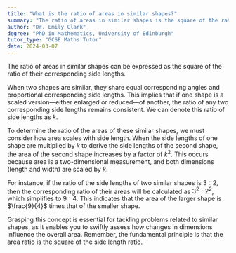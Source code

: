 ```yaml
---
title: "What is the ratio of areas in similar shapes?"
summary: "The ratio of areas in similar shapes is the square of the ratio of their corresponding side lengths."
author: "Dr. Emily Clark"
degree: "PhD in Mathematics, University of Edinburgh"
tutor_type: "GCSE Maths Tutor"
date: 2024-03-07
---
```


The ratio of areas in similar shapes can be expressed as the square of the ratio of their corresponding side lengths.

When two shapes are similar, they share equal corresponding angles and proportional corresponding side lengths. This implies that if one shape is a scaled version—either enlarged or reduced—of another, the ratio of any two corresponding side lengths remains consistent. We can denote this ratio of side lengths as $k$.

To determine the ratio of the areas of these similar shapes, we must consider how area scales with side length. When the side lengths of one shape are multiplied by $k$ to derive the side lengths of the second shape, the area of the second shape increases by a factor of $k^2$. This occurs because area is a two-dimensional measurement, and both dimensions (length and width) are scaled by $k$.

For instance, if the ratio of the side lengths of two similar shapes is $3:2$, then the corresponding ratio of their areas will be calculated as $3^2 : 2^2$, which simplifies to $9:4$. This indicates that the area of the larger shape is $\frac{9}{4}$ times that of the smaller shape.

Grasping this concept is essential for tackling problems related to similar shapes, as it enables you to swiftly assess how changes in dimensions influence the overall area. Remember, the fundamental principle is that the area ratio is the square of the side length ratio.
    